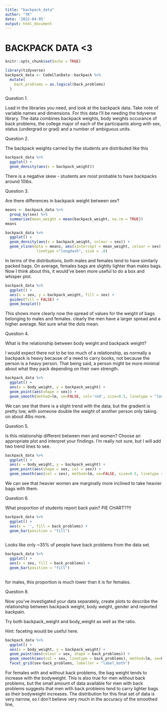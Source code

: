 ```yaml
---
title: "backpack_data"
author: "TK"
date: '2022-04-05'
output: html_document
---
```


# BACKPACK DATA <3

```r
knitr::opts_chunk$set(echo = TRUE)
```

```r
library(tidyverse)
backpack_data <- CodeClanData::backpack %>% 
  mutate(
    back_problems = as.logical(back_problems)
  )
```
Question 1.

Load in the libraries you need, and look at the backpack data. Take note of variable names and dimensions.
For this data I'll be needing the tidyverse library. The data combines backpack weights, body weights occurance of back problems, the college major of each of the participants along with sex, status (undergrad or grad) and a number of ambiguous units. 

Question 2.

The backpack weights carried by the students are distributed like this 
```r
backpack_data %>% 
  ggplot() +
  geom_density(aes(x = backpack_weight))
```
There is a negative skew - students are most probable to have backpacks around 10lbs.


Question 3.

Are there differences in backpack weight between sex?
```r
means <- backpack_data %>% 
  group_by(sex) %>% 
  summarise(mean_weight = mean(backpack_weight, na.rm = TRUE))
means

backpack_data %>% 
  ggplot() +
  geom_density(aes(x = backpack_weight, colour = sex)) +
  geom_vline(data = means, aes(xintercept = mean_weight, colour = sex),
              linetype ="longdash", size = .8)
```
In terms of the distributions, both males and females tend to have similarly packed bags. On average, females bags are slightly lighter than males bags. Now I think about this, it would've been more useful to do a box and whisper plot.
```r
backpack_data %>% 
  ggplot() +
  aes(x = sex, y = backpack_weight, fill = sex) +
  guides(fill = FALSE) +
  geom_boxplot()
```
This shows more clearly now the spread of values for the weight of bags belonging to males and females. clearly the men have a larger spread and a higher average. Not sure what the dots mean.

Question 4.

What is the relationship between body weight and backpack weight?

I would expect there not to be too much of a relationship, as normally a backpack is heavy because of a need to carry books, not because the person is a heavy person. That being said, a person might be more minimal about what they pack depending on their own strength.

```r
backpack_data %>% 
  ggplot() +
  aes(x = body_weight, y = backpack_weight) +
  geom_point(aes(shape = sex)) +
  geom_smooth(method=lm, se=FALSE, col='red', size=0.5, linetype = "longdash")
```
We can see that there is a slight trend with the data, but the gradient is pretty low, with someone double the weight of another person only taking on about 4lbs more.

Question 5.

Is this relationship different between men and women? Choose an appropriate plot and interpret your findings.
I'm really not sure, but I will add two trend lines to see.

```r
backpack_data %>% 
  ggplot() +
  aes(x = body_weight, y = backpack_weight) +
  geom_point(aes(shape = sex, col = sex)) +
  geom_smooth(aes(col = sex), method=lm, se=FALSE, size=0.5, linetype = "longdash")
```
We can see that heavier women are marginally more inclined to take heavier bags with them.

Question 6.

What proportion of students report back pain? PIE CHART??!!

```r
backpack_data %>% 
  ggplot() + 
  aes(x = '', fill = back_problems) +
  geom_bar(position = "fill")
  
```
Looks like only ~35% of people have back problems from the data set.
```r
backpack_data %>% 
  ggplot() + 
  aes(x = sex, fill = back_problems) +
  geom_bar(position = "fill")
  
```
for males, this proportion is much lower than it is for females.

Question 8.

Now you’ve investigated your data separately, create plots to describe the relationship between backpack weight, body weight, gender and reported backpain.

Try both backpack_weight and body_weight as well as the ratio.

Hint: faceting would be useful here.




```r
backpack_data %>% 
  ggplot() +
  aes(x = body_weight, y = backpack_weight) +
  geom_point(aes(colour = sex, shape = back_problems)) +
  geom_smooth(aes(col = sex, linetype = back_problems), method=lm, se=F, size=0.5) +
  facet_grid(sex~back_problems, labeller = "label_both")
```
For females with and without back problems, the bag weight tends to increase with the bodyweight. This is also true for men without back problems, but the small amount of data available for men with back problems suggests that men with back problems tend to carry lighter bags as their bodyweight increases. The distribution for this final set of data is very narrow, so I don't believe very much in the accuracy of the smoothed line,
